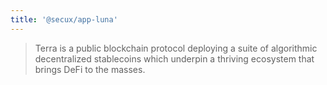 ```yaml
---
title: '@secux/app-luna'
---
```



> Terra is a public blockchain protocol deploying a suite of algorithmic decentralized stablecoins which underpin a thriving ecosystem that brings DeFi to the masses.

